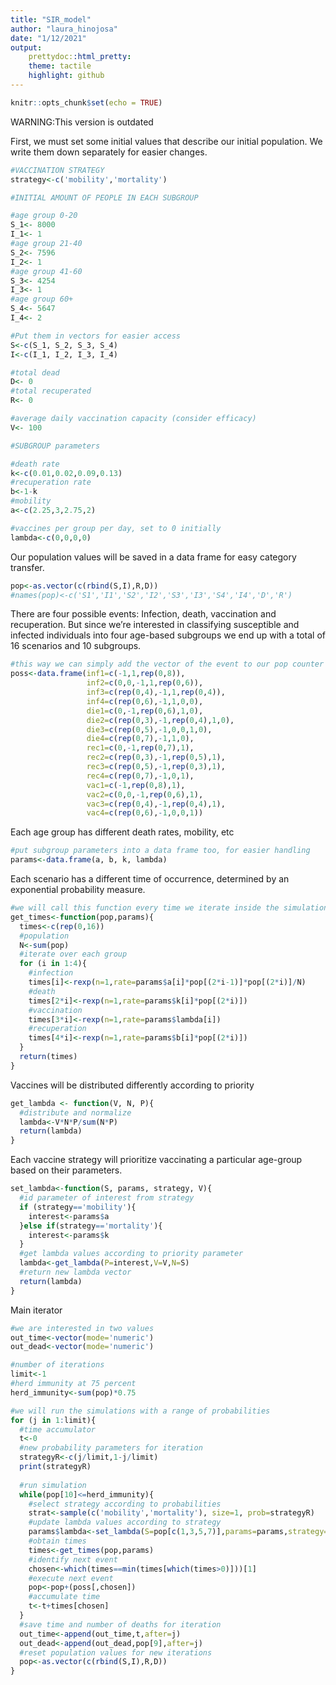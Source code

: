 ```yaml
---
title: "SIR_model"
author: "laura_hinojosa"
date: "1/12/2021"
output: 
    prettydoc::html_pretty:
    theme: tactile
    highlight: github
---
```


```r
knitr::opts_chunk$set(echo = TRUE)
```
WARNING:This version is outdated



First, we must set some initial values that describe our initial population. We write them down separately for easier changes.

```r
#VACCINATION STRATEGY
strategy<-c('mobility','mortality')

#INITIAL AMOUNT OF PEOPLE IN EACH SUBGROUP

#age group 0-20
S_1<- 8000
I_1<- 1
#age group 21-40
S_2<- 7596
I_2<- 1
#age group 41-60
S_3<- 4254
I_3<- 1
#age group 60+
S_4<- 5647
I_4<- 2

#Put them in vectors for easier access
S<-c(S_1, S_2, S_3, S_4)
I<-c(I_1, I_2, I_3, I_4)

#total dead
D<- 0
#total recuperated
R<- 0

#average daily vaccination capacity (consider efficacy)
V<- 100

#SUBGROUP parameters

#death rate
k<-c(0.01,0.02,0.09,0.13)
#recuperation rate
b<-1-k
#mobility
a<-c(2.25,3,2.75,2)

#vaccines per group per day, set to 0 initially
lambda<-c(0,0,0,0)
```


Our population values will be saved in a data frame for easy category transfer.
```r
pop<-as.vector(c(rbind(S,I),R,D))
#names(pop)<-c('S1','I1','S2','I2','S3','I3','S4','I4','D','R')
```


There are four possible events: Infection, death, vaccination and recuperation. But since we're interested in classifying susceptible and infected individuals into four age-based subgroups we end up with a total of 16 scenarios and 10 subgroups.

```r
#this way we can simply add the vector of the event to our pop counter
poss<-data.frame(inf1=c(-1,1,rep(0,8)),
                 inf2=c(0,0,-1,1,rep(0,6)),
                 inf3=c(rep(0,4),-1,1,rep(0,4)),
                 inf4=c(rep(0,6),-1,1,0,0),
                 die1=c(0,-1,rep(0,6),1,0),
                 die2=c(rep(0,3),-1,rep(0,4),1,0),
                 die3=c(rep(0,5),-1,0,0,1,0),
                 die4=c(rep(0,7),-1,1,0),
                 rec1=c(0,-1,rep(0,7),1),
                 rec2=c(rep(0,3),-1,rep(0,5),1),
                 rec3=c(rep(0,5),-1,rep(0,3),1),
                 rec4=c(rep(0,7),-1,0,1),
                 vac1=c(-1,rep(0,8),1),
                 vac2=c(0,0,-1,rep(0,6),1),
                 vac3=c(rep(0,4),-1,rep(0,4),1),
                 vac4=c(rep(0,6),-1,0,0,1))
```

Each age group has different death rates, mobility, etc
```r
#put subgroup parameters into a data frame too, for easier handling
params<-data.frame(a, b, k, lambda)
```

Each scenario has a different time of occurrence, determined by an exponential probability measure.

```r
#we will call this function every time we iterate inside the simulation
get_times<-function(pop,params){
  times<-c(rep(0,16))
  #population
  N<-sum(pop)
  #iterate over each group
  for (i in 1:4){
    #infection
    times[i]<-rexp(n=1,rate=params$a[i]*pop[(2*i-1)]*pop[(2*i)]/N)
    #death
    times[2*i]<-rexp(n=1,rate=params$k[i]*pop[(2*i)])
    #vaccination
    times[3*i]<-rexp(n=1,rate=params$lambda[i])
    #recuperation
    times[4*i]<-rexp(n=1,rate=params$b[i]*pop[(2*i)])
  }
  return(times)
}
```

Vaccines will be distributed differently according to priority
```r
get_lambda <- function(V, N, P){
  #distribute and normalize
  lambda<-V*N*P/sum(N*P)
  return(lambda)
}
```


Each vaccine strategy will prioritize vaccinating a particular age-group based on their parameters.
```r
set_lambda<-function(S, params, strategy, V){
  #id parameter of interest from strategy
  if (strategy=='mobility'){
    interest<-params$a
  }else if(strategy=='mortality'){
    interest<-params$k
  }
  #get lambda values according to priority parameter
  lambda<-get_lambda(P=interest,V=V,N=S)
  #return new lambda vector
  return(lambda)
}
```



Main iterator
```r
#we are interested in two values
out_time<-vector(mode='numeric')
out_dead<-vector(mode='numeric')

#number of iterations
limit<-1
#herd immunity at 75 percent
herd_immunity<-sum(pop)*0.75

#we will run the simulations with a range of probabilities
for (j in 1:limit){
  #time accumulator 
  t<-0
  #new probability parameters for iteration
  strategyR<-c(j/limit,1-j/limit)
  print(strategyR)
  
  #run simulation
  while(pop[10]<=herd_immunity){
    #select strategy according to probabilities
    strat<-sample(c('mobility','mortality'), size=1, prob=strategyR)
    #update lambda values according to strategy
    params$lambda<-set_lambda(S=pop[c(1,3,5,7)],params=params,strategy=strat, V=V)
    #obtain times
    times<-get_times(pop,params)
    #identify next event
    chosen<-which(times==min(times[which(times>0)]))[1]
    #execute next event
    pop<-pop+(poss[,chosen])
    #accumulate time
    t<-t+times[chosen]
  }
  #save time and number of deaths for iteration
  out_time<-append(out_time,t,after=j)
  out_dead<-append(out_dead,pop[9],after=j)
  #reset population values for new iterations
  pop<-as.vector(c(rbind(S,I),R,D))
}
```







